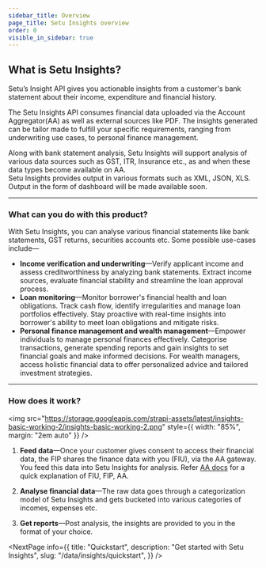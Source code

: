 ```yaml
---
sidebar_title: Overview
page_title: Setu Insights overview
order: 0
visible_in_sidebar: true
---
```


## What is Setu Insights?

Setu’s Insight API gives you actionable insights from a customer's bank statement about their income, expenditure and financial history.

The Setu Insights API consumes financial data uploaded via the Account Aggregator(AA) as well as external sources like PDF. The insights generated can be tailor made to fulfill your specific requirements, ranging from underwriting use cases, to personal finance management.

<Callout type="tip">
  Along with bank statement analysis, Setu Insights will support analysis of
  various data sources such as GST, ITR, Insurance etc., as and when these data
  types become available on AA.
</Callout>

<br />

<Callout type="highlight">
  Setu Insights provides output in various formats such as XML, JSON, XLS.
  Output in the form of dashboard will be made available soon.
</Callout>

<hr class="primary" />

### What can you do with this product?

With Setu Insights, you can analyse various financial statements like bank statements, GST returns, securities accounts etc. Some possible use-cases include—
- **Income verification and underwriting**—Verify applicant income and assess creditworthiness by analyzing bank statements. Extract income sources, evaluate financial stability and streamline the loan approval process.
- **Loan monitoring**—Monitor borrower's financial health and loan obligations. Track cash flow, identify irregularities and manage loan portfolios effectively. Stay proactive with real-time insights into borrower's ability to meet loan obligations and mitigate risks.
- **Personal finance management and wealth management**—Empower individuals to manage personal finances effectively. Categorise transactions, generate spending reports and gain insights to set financial goals and make informed decisions. For wealth managers, access holistic financial data to offer personalized advice and tailored investment strategies.

<hr class="primary" />

### How does it work?

<img
  src="https://storage.googleapis.com/strapi-assets/latest/insights-basic-working-2/insights-basic-working-2.png"
  style={{ width: "85%", margin: "2em auto" }}
/>

1.  **Feed data**—Once your customer gives consent to access their financial data, the FIP shares the finance data with you (FIU), via the AA gateway. You feed this data into Setu Insights for analysis. Refer <a href="/data/account-aggregator/quickstart#quickstart-guide" target="_blank">AA docs</a> for a quick explanation of FIU, FIP, AA.

2.  **Analyse financial data**—The raw data goes through a categorization model of Setu Insights and gets bucketed into various categories of incomes, expenses etc.

3.  **Get reports**—Post analysis, the insights are provided to you in the format of your choice.

<NextPage
  info={{
    title: "Quickstart",
    description: "Get started with Setu Insights",
    slug: "/data/insights/quickstart",
  }}
/>

<WasPageHelpful />
